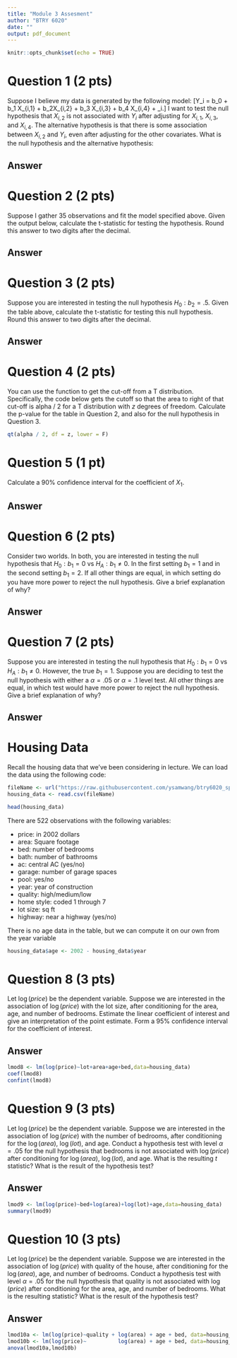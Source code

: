```yaml
---
title: "Module 3 Assesment"
author: "BTRY 6020"
date: ""
output: pdf_document
---
```


```r
knitr::opts_chunk$set(echo = TRUE)
```



# Question 1 (2 pts)
Suppose I believe my data is generated by the following model:
\[Y_i = b_0 + b_1 X_{i,1} + b_2X_{i,2} + b_3 X_{i,3} + b_4 X_{i,4} + \varepsilon_i.\]
I want to test the null hypothesis that $X_{i,2}$ is not associated with $Y_i$ after adjusting for $X_{i,1}$, $X_{i,3}$, and $X_{i,4}$. The alternative hypothesis is that there is some association between $X_{i,2}$ and $Y_i$, even after adjusting for the other covariates. What is the null hypothesis and the alternative hypothesis:


## Answer

\textcolor{red}{
$H_0:\;\;b_2=0$ \newline
$H_A:\;\;b_2\neq0$
}


# Question 2 (2 pts)
Suppose I gather $35$ observations and fit the model specified above. Given the output below, calculate the t-statistic for testing the hypothesis. Round this answer to two digits after the decimal.
\begin{table}[ht]
\centering
\begin{tabular}{rllll}
  \hline
 & Estimate & Std. Error & t value & Pr($>$$|$t$|$) \\ 
  \hline
(Intercept) & 1.971 & 0.171 & 11.533 & 0 \\ 
  X1 & 0.861 & 0.212 & 4.063 & 0 \\ 
  X2 & 0.373 & 0.194 & ??? & ??? \\ 
  X3 & 1.078 & 0.188 & 5.738 & 0 \\ 
  X4 & -0.057 & 0.221 & -0.259 & 0.798 \\ 
   \hline
\end{tabular}
\end{table}


## Answer

\textcolor{red}{
$t=\frac{\hat{b}_2}{\hat{SE}\left(\hat{b}_2\right)}=\frac{0.373}{0.194}=1.923$\newline
}

# Question 3 (2 pts)
Suppose you are interested in testing the null hypothesis $H_0: b_2 = .5$. Given the table above, calculate the t-statistic for testing this null hypothesis. Round this answer to two digits after the decimal.

## Answer
\textcolor{red}{
$t=\frac{\hat{b}_2-b_2^{(0)}}{\hat{SE}\left(\hat{b}_2\right)}=\frac{0.373-0.5}{0.194}=-0.655$\newline
}

# Question 4 (2 pts)
You can use the \texttt{qt} function to get the cut-off from a T distribution. Specifically, the code below gets the cutoff so that the area to right of that cut-off is alpha / 2 for a T distribution with $z$ degrees of freedom. Calculate the p-value for the table in Question 2, and also for the null hypothesis in Question 3.
```r
qt(alpha / 2, df = z, lower = F)
```

\textcolor{red}{
Problem 2: $p=P(|t_{n-p-1}|\geq1.923)=2\cdot P(t_{n-p-1}<-1.923)=2\times \texttt{pt(-1.923,35-4-1)}=0.064$\\
Problem 3: $p=P(|t_{n-p-1}|\geq 0.655)=2\cdot P(t_{n-p-1}<-0.655)=2\times \texttt{pt(-0.655,35-4-1)}=0.517$ 
}

# Question 5 (1 pt)
Calculate a 90\% confidence interval for the coefficient of $X_1$.


## Answer

\textcolor{red}{
$\hat{b}_1 \pm \hat{SE}\left(\hat{b}_1\right)\cdot t_{n-p-1}^{(\alpha/2)}$\\
$0.861 \pm (0.212)t_{35-4-1}^{(0.05)}$\\
$0.861 \pm (0.212)(1.697)$\\
$[0.501,1.221]$
}


# Question 6 (2 pts)
Consider two worlds. In both, you are interested in testing the null hypothesis that $H_0: b_1 = 0$ vs $H_A: b_1 \neq 0$. In the first setting $b_1 = 1$ and in the second setting $b_1 = 2$. If all other things are equal, in which setting do you have more power to reject the null hypothesis. Give a brief explanation of why?

## Answer

\textcolor{red}{
In both worlds, presuming all model assumptions are met, the estimates $\hat{b}_1$ are distributed normally around their true value. Since 2 is farther away from 0 than 1 is, the sampling distribution of  $\frac{\hat{b}_1}{\hat{\text{var}}(\hat b_1)}$will have more probability mass in the rejection region when $b_1=2$ when compared to the sampling distribution when $b_1=1$, assuming the variance of the residuals is the same in both settings. 
}

# Question 7 (2 pts)
Suppose you are interested in testing the null hypothesis that $H_0: b_1 = 0$ vs $H_A: b_1 \neq 0$. However, the true $b_1 = 1$. Suppose you are deciding to test the null hypothesis with either a $\alpha = .05$ or $\alpha = .1$ level test. All other things are equal, in which test would have more power to reject the null hypothesis. Give a brief explanation of why?

## Answer

\textcolor{red}{
With a larger $\alpha$, we are tolerating a higher false-positive (type 1) error rate. Thus, our rejection region is larger and we would reject the null hypothesis for smaller (in absolute value) t-statistics. This means we will have higher power to reject the null hypothesis when it is false. 
}


# Housing Data
Recall the housing data that we've been considering in lecture. We can load the data using the following code:

```r
fileName <- url("https://raw.githubusercontent.com/ysamwang/btry6020_sp22/main/lectureData/estate.csv")
housing_data <- read.csv(fileName)

head(housing_data)
```

There are 522 observations with the following variables:

* price: in 2002 dollars
* area: Square footage
* bed: number of bedrooms
* bath: number of bathrooms
* ac: central AC (yes/no)
* garage: number of garage spaces
* pool: yes/no
* year: year of construction
* quality: high/medium/low
* home style: coded 1 through 7
* lot size: sq ft 
* highway: near a highway (yes/no)

There is no age data in the table, but we can compute it on our own from the year variable
```r
housing_data$age <- 2002 - housing_data$year
```

# Question 8 (3 pts)
Let $\log(price)$ be the dependent variable. Suppose we are interested in the association of $\log(price)$ with the lot size, after conditioning for the area, age, and number of bedrooms. Estimate the linear coefficient of interest and give an interpretation of the point estimate. Form a 95\% confidence interval for the coefficient of interest.

## Answer
```r
lmod8 <- lm(log(price)~lot+area+age+bed,data=housing_data)
coef(lmod8)
confint(lmod8)
```
\textcolor{red}{
The point estimate for the coefficient of interest is $6.086 \cdot 10^{-6}$. This means that when comparing two houses which differ in lot size by 1 square foot, the price will go up by approximately 0.0006086 percent, holding area, age, and number of bedrooms constant. (Note that $e^{\hat{b}_1}-1$ is very close to $\hat{b}_1$ because $e^x-1 \approx x$ near $x=0$)
%
We are 95\% confident that $b_1$ lies between $2.84 \cdot 10^{-6}$ and $9.33 \cdot  10^{-6}$.
}

# Question 9 (3 pts)
Let $\log(price)$ be the dependent variable. Suppose we are interested in the association of $\log(price)$ with the number of bedrooms, after conditioning for the $\log(area)$, $\log(lot)$, and age. Conduct a hypothesis test with level $\alpha = .05$ for the null hypothesis that bedrooms is not associated with $\log(price)$ after conditioning for $\log(area)$, $\log(lot)$, and age. What is the resulting $t$ statistic? What is the result of the hypothesis test?

## Answer
```r
lmod9 <- lm(log(price)~bed+log(area)+log(lot)+age,data=housing_data)
summary(lmod9)
```

\textcolor{red}{
The t-statistic for this hypothesis test is $t=-0.547$. The resulting p-value is $0.585$ which indicates a lack of evidence that the number of beds is associated with the log price. We thus fail to reject the null hypothesis that $b_{bed}=0$.
}

# Question 10 (3 pts)
Let $\log(price)$ be the dependent variable. Suppose we are interested in the association of $\log(price)$ with quality of the house, after conditioning for the $\log(area)$, age, and number of bedrooms. Conduct a hypothesis test with level $\alpha = .05$ for the null hypothesis that quality is not associated with $\log(price)$ after conditioning for the area, age, and number of bedrooms. What is the resulting statistic? What is the result of the hypothesis test?

## Answer

\textcolor{red}{Since `quality` is a categorical variable, we must test the coefficients of all the dummy variables at the same time. For this, we conduct a regression F-test:}

```r
lmod10a <- lm(log(price)~quality + log(area) + age + bed, data=housing_data)
lmod10b <- lm(log(price)~          log(area) + age + bed, data=housing_data)
anova(lmod10a,lmod10b)
```
\textcolor{red}{
With an F statistic of $65.377$ on 516 and 518 degress of freedom, we find a p-value smaller than $2\cdot10^{-16}$. Thus we reject the null hypothesis and conclude that the quality of the house is associated with the price of the house. 
}




